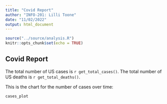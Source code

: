 ```yaml
---
title: "Covid Report"
author: "INFO-201: Lilli Toone"
date: "11/02/2022"
output: html_document
---
```


```r
source("../source/analysis.R")
knitr::opts_chunk$set(echo = TRUE)
```

## Covid Report
The total number of US cases is `r get_total_cases()`. The total number of US deaths is `r get_total_deaths()`. 

This is the chart for the number of cases over time:
``` r
cases_plot
```

